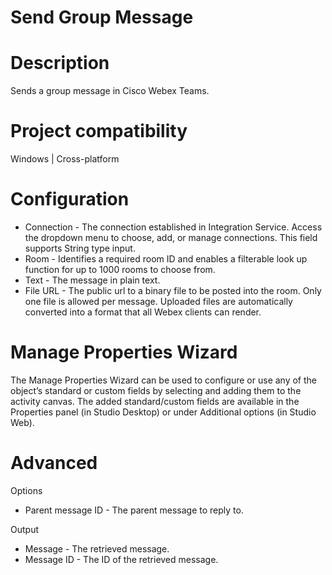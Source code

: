 ﻿# Send Group Message

# Description

Sends a group message in Cisco Webex Teams.

# Project compatibility

Windows | Cross-platform

# Configuration

* Connection - The connection established in Integration Service. Access the dropdown menu to choose, add, or manage connections. This field supports String type input.
* Room - Identifies a required room ID and enables a filterable look up function for up to 1000 rooms to choose from.
* Text - The message in plain text.
* File URL - The public url to a binary file to be posted into the room. Only one file is allowed per message. Uploaded files are automatically converted into a format that all Webex clients can render.

# Manage Properties Wizard

The Manage Properties Wizard can be used to configure or use any of the object’s standard or custom fields by selecting and adding them to the activity canvas. The added standard/custom fields are available in the Properties panel (in Studio Desktop) or under Additional options (in Studio Web).

# Advanced

Options

* Parent message ID - The parent message to reply to.

Output

* Message - The retrieved message.
* Message ID - The ID of the retrieved message.
